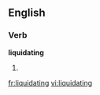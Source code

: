 ==English==
===Verb===
'''liquidating'''
# {{present participle of|[[liquidate]]}}

[[fr:liquidating]]
[[vi:liquidating]]